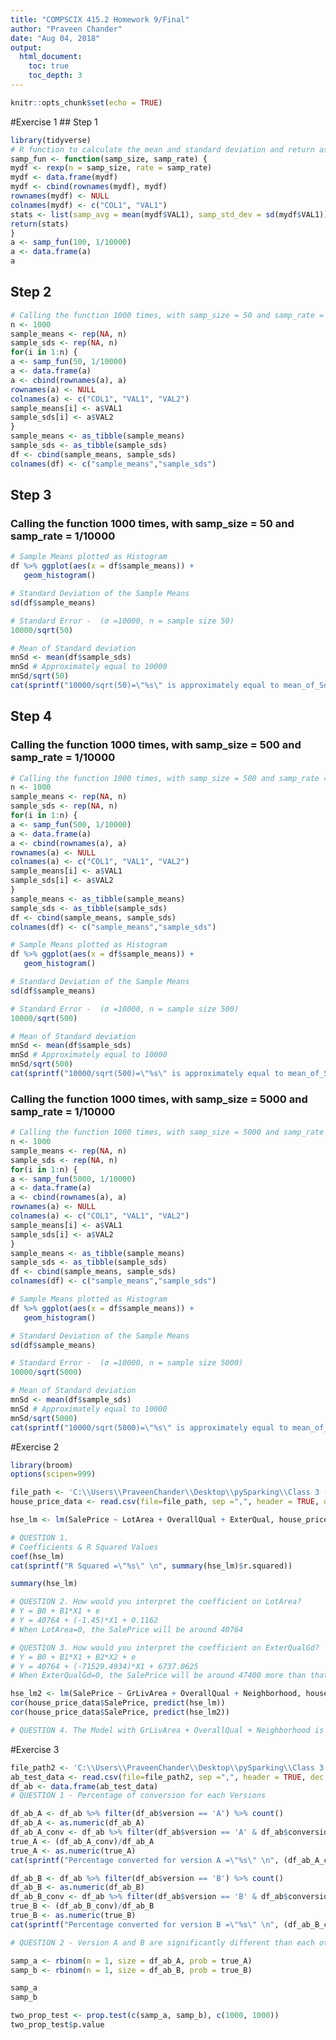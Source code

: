 ```yaml
---
title: "COMPSCIX 415.2 Homework 9/Final"
author: "Praveen Chander"
date: "Aug 04, 2018"
output: 
  html_document:
    toc: true
    toc_depth: 3
---
```


```r
knitr::opts_chunk$set(echo = TRUE)
```
#Exercise 1
## Step 1
```r
library(tidyverse)
# R function to calculate the mean and standard deviation and return as list
samp_fun <- function(samp_size, samp_rate) {
mydf <- rexp(n = samp_size, rate = samp_rate)
mydf <- data.frame(mydf)
mydf <- cbind(rownames(mydf), mydf)
rownames(mydf) <- NULL
colnames(mydf) <- c("COL1", "VAL1")
stats <- list(samp_avg = mean(mydf$VAL1), samp_std_dev = sd(mydf$VAL1))
return(stats)
}
a <- samp_fun(100, 1/10000)
a <- data.frame(a)
a

```

## Step 2
```r
# Calling the function 1000 times, with samp_size = 50 and samp_rate = 1/10000 
n <- 1000
sample_means <- rep(NA, n)
sample_sds <- rep(NA, n)
for(i in 1:n) {
a <- samp_fun(50, 1/10000)
a <- data.frame(a)
a <- cbind(rownames(a), a)
rownames(a) <- NULL
colnames(a) <- c("COL1", "VAL1", "VAL2")
sample_means[i] <- a$VAL1
sample_sds[i] <- a$VAL2
}
sample_means <- as_tibble(sample_means)
sample_sds <- as_tibble(sample_sds)
df <- cbind(sample_means, sample_sds)
colnames(df) <- c("sample_means","sample_sds")
```

## Step 3
### Calling the function 1000 times, with samp_size = 50 and samp_rate = 1/10000 
```r
# Sample Means plotted as Histogram
df %>% ggplot(aes(x = df$sample_means)) +
   geom_histogram()

# Standard Deviation of the Sample Means
sd(df$sample_means)

# Standard Error -  (σ =10000, n = sample size 50)
10000/sqrt(50)

# Mean of Standard deviation
mnSd <- mean(df$sample_sds)
mnSd # Approximately equal to 10000
mnSd/sqrt(50)
cat(sprintf("10000/sqrt(50)=\"%s\" is approximately equal to mean_of_Sd/sqrt(50)=\"%f\" \n", 10000/sqrt(50), mnSd/sqrt(50)))
```

## Step 4
### Calling the function 1000 times, with samp_size = 500 and samp_rate = 1/10000 
```r
# Calling the function 1000 times, with samp_size = 500 and samp_rate = 1/10000 
n <- 1000
sample_means <- rep(NA, n)
sample_sds <- rep(NA, n)
for(i in 1:n) {
a <- samp_fun(500, 1/10000)
a <- data.frame(a)
a <- cbind(rownames(a), a)
rownames(a) <- NULL
colnames(a) <- c("COL1", "VAL1", "VAL2")
sample_means[i] <- a$VAL1
sample_sds[i] <- a$VAL2
}
sample_means <- as_tibble(sample_means)
sample_sds <- as_tibble(sample_sds)
df <- cbind(sample_means, sample_sds)
colnames(df) <- c("sample_means","sample_sds")

# Sample Means plotted as Histogram
df %>% ggplot(aes(x = df$sample_means)) +
   geom_histogram()

# Standard Deviation of the Sample Means
sd(df$sample_means)

# Standard Error -  (σ =10000, n = sample size 500)
10000/sqrt(500)

# Mean of Standard deviation
mnSd <- mean(df$sample_sds)
mnSd # Approximately equal to 10000
mnSd/sqrt(500)
cat(sprintf("10000/sqrt(500)=\"%s\" is approximately equal to mean_of_Sd/sqrt(500)=\"%f\" \n", 10000/sqrt(500), mnSd/sqrt(500)))
```

### Calling the function 1000 times, with samp_size = 5000 and samp_rate = 1/10000 
```r
# Calling the function 1000 times, with samp_size = 5000 and samp_rate = 1/10000
n <- 1000
sample_means <- rep(NA, n)
sample_sds <- rep(NA, n)
for(i in 1:n) {
a <- samp_fun(5000, 1/10000)
a <- data.frame(a)
a <- cbind(rownames(a), a)
rownames(a) <- NULL
colnames(a) <- c("COL1", "VAL1", "VAL2")
sample_means[i] <- a$VAL1
sample_sds[i] <- a$VAL2
}
sample_means <- as_tibble(sample_means)
sample_sds <- as_tibble(sample_sds)
df <- cbind(sample_means, sample_sds)
colnames(df) <- c("sample_means","sample_sds")

# Sample Means plotted as Histogram
df %>% ggplot(aes(x = df$sample_means)) +
   geom_histogram()

# Standard Deviation of the Sample Means
sd(df$sample_means)

# Standard Error -  (σ =10000, n = sample size 5000)
10000/sqrt(5000)

# Mean of Standard deviation
mnSd <- mean(df$sample_sds)
mnSd # Approximately equal to 10000
mnSd/sqrt(5000)
cat(sprintf("10000/sqrt(5000)=\"%s\" is approximately equal to mean_of_Sd/sqrt(5000)=\"%f\" \n", 10000/sqrt(5000), mnSd/sqrt(5000)))
```

#Exercise 2
```r
library(broom)
options(scipen=999)

file_path <- 'C:\\Users\\PraveenChander\\Desktop\\pySparking\\Class 3 - Introduction to Data Science - COMPSCIX 415.2\\compscix-415-2-assignments\\Final-Assignment 9\\train.csv'
house_price_data <- read.csv(file=file_path, sep =",", header = TRUE, dec =".")

hse_lm <- lm(SalePrice ~ LotArea + OverallQual + ExterQual, house_price_data)

# QUESTION 1.
# Coefficients & R Squared Values
coef(hse_lm)
cat(sprintf("R Squared =\"%s\" \n", summary(hse_lm)$r.squared))

summary(hse_lm)

# QUESTION 2. How would you interpret the coefficient on LotArea?
# Y = B0 + B1*X1 + e
# Y = 40764 + (-1.45)*X1 + 0.1162
# When LotArea=0, the SalePrice will be around 40764

# QUESTION 3. How would you interpret the coefficient on ExterQualGd?
# Y = B0 + B1*X1 + B2*X2 + e
# Y = 40764 + (-71529.4934)*X1 + 6737.0625
# When ExterQualGd=0, the SalePrice will be around 47400 more than that of the Base ExterQual - Ex

hse_lm2 <- lm(SalePrice ~ GrLivArea + OverallQual + Neighborhood, house_price_data)
cor(house_price_data$SalePrice, predict(hse_lm))
cor(house_price_data$SalePrice, predict(hse_lm2))

# QUESTION 4. The Model with GrLivArea + OverallQual + Neighborhood is Better based on the correlation between the SalePrice and the Predicted value
```

#Exercise 3
```r
file_path2 <- 'C:\\Users\\PraveenChander\\Desktop\\pySparking\\Class 3 - Introduction to Data Science - COMPSCIX 415.2\\compscix-415-2-assignments\\Final-Assignment 9\\ab_test_data.csv'
ab_test_data <- read.csv(file=file_path2, sep =",", header = TRUE, dec =".")
df_ab <- data.frame(ab_test_data)
# QUESTION 1 - Percentage of conversion for each Versions

df_ab_A <- df_ab %>% filter(df_ab$version == 'A') %>% count()
df_ab_A <- as.numeric(df_ab_A)
df_ab_A_conv <- df_ab %>% filter(df_ab$version == 'A' & df_ab$conversion == 1) %>% count()
true_A <- (df_ab_A_conv)/df_ab_A
true_A <- as.numeric(true_A)
cat(sprintf("Percentage converted for version A =\"%s\" \n", (df_ab_A_conv*100)/df_ab_A))

df_ab_B <- df_ab %>% filter(df_ab$version == 'B') %>% count()
df_ab_B <- as.numeric(df_ab_B)
df_ab_B_conv <- df_ab %>% filter(df_ab$version == 'B' & df_ab$conversion == 1) %>% count()
true_B <- (df_ab_B_conv)/df_ab_B
true_B <- as.numeric(true_B)
cat(sprintf("Percentage converted for version B =\"%s\" \n", (df_ab_B_conv*100)/df_ab_B))

# QUESTION 2 - Version A and B are significantly different than each other, so we'd conclude here that whatever changes were made to the webpage did have an effect.

samp_a <- rbinom(n = 1, size = df_ab_A, prob = true_A)
samp_b <- rbinom(n = 1, size = df_ab_B, prob = true_B)

samp_a
samp_b

two_prop_test <- prop.test(c(samp_a, samp_b), c(1000, 1000))
two_prop_test$p.value












```